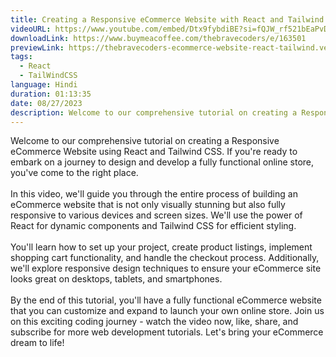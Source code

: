 ```yaml
---
title: Creating a Responsive eCommerce Website with React and Tailwind CSS in Hindi
videoURL: https://www.youtube.com/embed/Dtx9fybdiBE?si=fQJW_rf521bEaPvD
downloadLink: https://www.buymeacoffee.com/thebravecoders/e/163501
previewLink: https://thebravecoders-ecommerce-website-react-tailwind.vercel.app
tags:
  - React
  - TailWindCSS
language: Hindi
duration: 01:13:35
date: 08/27/2023
description: Welcome to our comprehensive tutorial on creating a Responsive eCommerce Website using React and Tailwind CSS. If you're ready to embark on a journey to design and develop a fully functional online store, you've come to the right place.
---
```


Welcome to our comprehensive tutorial on creating a Responsive eCommerce Website using React and Tailwind CSS. If you're ready to embark on a journey to design and develop a fully functional online store, you've come to the right place.<br /><br />In this video, we'll guide you through the entire process of building an eCommerce website that is not only visually stunning but also fully responsive to various devices and screen sizes. We'll use the power of React for dynamic components and Tailwind CSS for efficient styling.<br /><br />You'll learn how to set up your project, create product listings, implement shopping cart functionality, and handle the checkout process. Additionally, we'll explore responsive design techniques to ensure your eCommerce site looks great on desktops, tablets, and smartphones.<br /><br />By the end of this tutorial, you'll have a fully functional eCommerce website that you can customize and expand to launch your own online store. Join us on this exciting coding journey - watch the video now, like, share, and subscribe for more web development tutorials. Let's bring your eCommerce dream to life!
